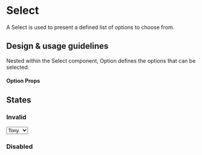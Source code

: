 
<Meta title="Components/Selections/Select/Docs" component={Select} />

# Select

A Select is used to present a defined list of options to choose from.

## Design & usage guidelines

Nested within the Select component, Option defines the options that can be
selected.

#### Option Props

<ArgsTable of={Option} />

## States

### Invalid

<Canvas>
  <Select invalid={true}>
    <Option value="sad">Tony</Option>
    <Option value="old">Steve</Option>
  </Select>
</Canvas>

### Disabled

<Canvas>
  <Select disabled={true}>
    <Option value="sad">Tony</Option>
    <Option value="old">Steve</Option>
  </Select>
</Canvas>

